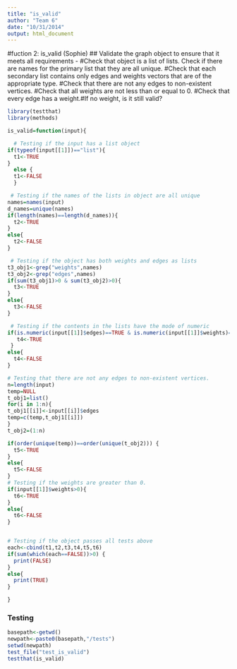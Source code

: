 ```yaml
---
title: "is_valid"
author: "Team 6"
date: "10/31/2014"
output: html_document
---
```

#fuction 2: is_valid (Sophie)
## Validate the graph object to ensure that it meets all requirements - 
#Check that object is a list of lists. Check if there are names for the primary list that they are all unique. 
#Check that each secondary list contains only edges and weights vectors that are of the appropriate type. 
#Check that there are not any edges to non-existent vertices. 
#Check that all weights are not less than or equal to 0. 
#Check that every edge has a weight.#If no weight, is it still valid?

```r

library(testthat)
library(methods)

is_valid=function(input){

  # Testing if the input has a list object
if(typeof(input[[1]])=="list"){
  t1<-TRUE
}
  else {
  t1<-FALSE
  }

 # Testing if the names of the lists in object are all unique
names=names(input)
d_names=unique(names)
if(length(names)==length(d_names)){
  t2<-TRUE
}
else{
  t2<-FALSE
}

 # Testing if the object has both weights and edges as lists
t3_obj1<-grep("weights",names)
t3_obj2<-grep("edges",names)
if(sum(t3_obj1)>0 & sum(t3_obj2)>0){
  t3<-TRUE
}
else{
  t3<-FALSE
}

 # Testing if the contents in the lists have the mode of numeric
if(is.numeric(input[[1]]$edges)==TRUE & is.numeric(input[[1]]$weights)==TRUE){
   t4<-TRUE
 }
else{
  t4<-FALSE
}

# Testing that there are not any edges to non-existent vertices. 
n=length(input)
temp=NULL
t_obj1=list()
for(i in 1:n){
t_obj1[[i]]<-input[[i]]$edges
temp=c(temp,t_obj1[[i]])
}
t_obj2=(1:n)

if(order(unique(temp))==order(unique(t_obj2))) {
  t5<-TRUE
}
else{
  t5<-FALSE
}
# Testing if the weights are greater than 0.
if(input[[1]]$weights>0){
  t6<-TRUE
}
else{
  t6<-FALSE
}


# Testing if the object passes all tests above
each<-cbind(t1,t2,t3,t4,t5,t6)
if(sum(which(each==FALSE))>0) {
  print(FALSE)
}
else{
  print(TRUE)
}

}

```

### Testing

```r
basepath<-getwd()
newpath<-paste0(basepath,"/tests")
setwd(newpath)
test_file("test_is_valid")
testthat(is_valid)





```
